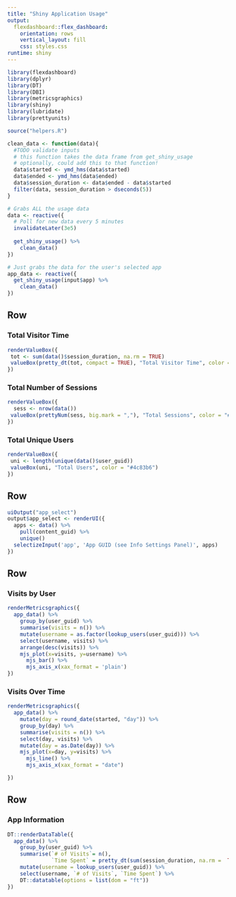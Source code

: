 ```yaml
---
title: "Shiny Application Usage"
output: 
  flexdashboard::flex_dashboard:
    orientation: rows
    vertical_layout: fill
    css: styles.css
runtime: shiny
---
```


```r
library(flexdashboard)
library(dplyr)
library(DT)
library(DBI)
library(metricsgraphics)
library(shiny)
library(lubridate)
library(prettyunits)

source("helpers.R")

clean_data <- function(data){
  #TODO validate inputs
  # this function takes the data frame from get_shiny_usage
  # optionally, could add this to that function!
  data$started <- ymd_hms(data$started)
  data$ended <- ymd_hms(data$ended)
  data$session_duration <- data$ended - data$started
  filter(data, session_duration > dseconds(5))
}

# Grabs ALL the usage data 
data <- reactive({
  # Poll for new data every 5 minutes
  invalidateLater(3e5)
  
  get_shiny_usage() %>% 
    clean_data()
})

# Just grabs the data for the user's selected app
app_data <- reactive({
  get_shiny_usage(input$app) %>% 
    clean_data()
})

```



Row {data-height=20}
-----------------------------------------------------------------------


### Total Visitor Time

```r
renderValueBox({
 tot <- sum(data()$session_duration, na.rm = TRUE)
 valueBox(pretty_dt(tot, compact = TRUE), "Total Visitor Time", color = "#4c83b6") 
})
```

### Total Number of Sessions

```r
renderValueBox({
  sess <- nrow(data())
 valueBox(prettyNum(sess, big.mark = ","), "Total Sessions", color = "#4c83b6") 
})
```

### Total Unique Users

```r
renderValueBox({
 uni <- length(unique(data()$user_guid))
 valueBox(uni, "Total Users", color = "#4c83b6") 
})
```

Row {data-height=15}
-----------------------------------------------------------------------


```r
uiOutput("app_select")
output$app_select <- renderUI({
  apps <- data() %>% 
    pull(content_guid) %>% 
    unique()
  selectizeInput('app', 'App GUID (see Info Settings Panel)', apps)  
})

```



Row {data-height=30}
-----------------------------------------------------------------------


### Visits by User

```r
renderMetricsgraphics({
  app_data() %>%
    group_by(user_guid) %>% 
    summarise(visits = n()) %>% 
    mutate(username = as.factor(lookup_users(user_guid))) %>% 
    select(username, visits) %>% 
    arrange(desc(visits)) %>% 
    mjs_plot(x=visits, y=username) %>%
      mjs_bar() %>%
      mjs_axis_x(xax_format = 'plain')  
})
```

### Visits Over Time

```r
renderMetricsgraphics({
  app_data() %>% 
    mutate(day = round_date(started, "day")) %>% 
    group_by(day) %>% 
    summarise(visits = n()) %>% 
    select(day, visits) %>% 
    mutate(day = as.Date(day)) %>% 
    mjs_plot(x=day, y=visits) %>%
      mjs_line() %>% 
      mjs_axis_x(xax_format = "date")

})
```

Row {data-height=25}
-----------------------------------------------------------------------

### App Information

```r
DT::renderDataTable({
  app_data() %>% 
    group_by(user_guid) %>% 
    summarise(`# of Visits`= n(), 
              `Time Spent` = pretty_dt(sum(session_duration, na.rm =  TRUE))) %>% 
    mutate(username = lookup_users(user_guid)) %>% 
    select(username, `# of Visits`, `Time Spent`) %>% 
    DT::datatable(options = list(dom = "ft"))
})

```

